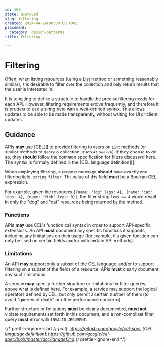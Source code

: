 ```yaml
---
id: 160
state: approved
slug: filtering
created: 2024-04-26T00:00:00.000Z
placement:
  category: design-patterns
title: Filtering

--- 
```


# Filtering

Often, when listing resources (using a [List](./list) method or something
reasonably similar), it is desirable to filter over the collection and only
return results that the user is interested in.

It is tempting to define a structure to handle the precise filtering needs for
each API. However, filtering requirements evolve frequently, and therefore it
is prudent to use a string field with a well-defined syntax. This allows
updates to be able to be made transparently, without waiting for UI or client
updates.

## Guidance

APIs **may** use [CEL][] to provide filtering to users on `List` methods (or
similar methods to query a collection, such as `Search`). If they choose to do
so, they **should** follow the common specification for filters discussed here.
The syntax is formally defined in the [CEL language definition][].

When employing filtering, a request message **should** have exactly one
filtering field, `string filter`. The value of this field **must** be a Boolean
CEL expression.

For example, given the resources
`[{name: "dog" legs: 4}, {name: "cat" legs: 4}, {name: "fish" legs: 0}]`, the
filter string `legs == 4` would result in only the "dog" and "cat" resources
being returned by the method.

### Functions

APIs **may** use CEL's function call syntax in order to support API-specific
extensions. An API **must** document any specific functions it supports,
including any limitations on their usage (for example, if a given function can
only be used on certain fields and/or with certain API methods).

### Limitations

An API **may** support only a subset of the CEL language, and/or to support
filtering on a subset of the fields of a resource. APIs **must** clearly
document any such limitations.

A service **may** specify further structure or limitations for filter queries,
above what is defined here. For example, a service may support the logical
operators defined by CEL, but only permit a certain number of them (to avoid
"queries of death" or other performance concerns).

Further structure or limitations **must** be clearly documented, **must not**
violate requirements set forth in this document, and a non-compliant filter
query **must** error with `INVALID_ARGUMENT`.

{/* prettier-ignore-start  */}
[cel]: https://github.com/google/cel-spec
[CEL language definition]: https://github.com/google/cel-spec/blob/master/doc/langdef.md
{/* prettier-ignore-end  */}
